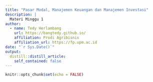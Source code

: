 ```yaml
---
title: "Pasar Modal, Manajemen Keuangan dan Manajemen Investasi"
description: |
  Materi Minggu 1
author:
  - name: Tedy Herlambang 
    url: https://bangtedy.github.io/
    affiliation: Prodi Agribisnis
    affiliation_url: https://fp.upm.ac.id
date: "`r Sys.Date()`"
output: 
  distill::distill_article:
    self_contained: false
---
```


```r
knitr::opts_chunk$set(echo = FALSE)
```
